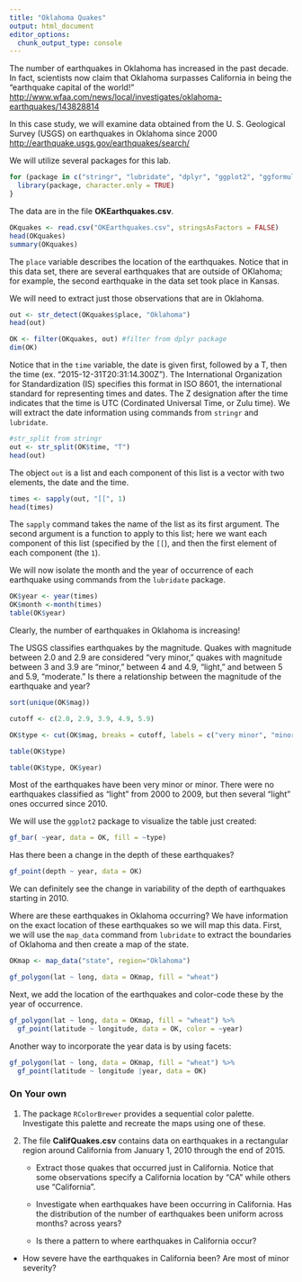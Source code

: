 ---
title: "Oklahoma Quakes"
output: html_document
editor_options: 
  chunk_output_type: console
---

The number of earthquakes in Oklahoma has increased in the past decade. In fact, scientists now claim that Oklahoma surpasses California in being the "earthquake capital of the world!"
[http://www.wfaa.com/news/local/investigates/oklahoma-earthquakes/143828814](http://www.wfaa.com/news/local/investigates/oklahoma-earthquakes/143828814)


In this case study, we will examine data obtained from the U. S. Geological Survey (USGS) on earthquakes in Oklahoma since 2000 [http://earthquake.usgs.gov/earthquakes/search/](http://earthquake.usgs.gov/earthquakes/search/)


We will utilize several packages for this lab.


```{r, message = FALSE}
for (package in c("stringr", "lubridate", "dplyr", "ggplot2", "ggformula")){
  library(package, character.only = TRUE)
}

```


The data are in the file **OKEarthquakes.csv**. 


```{r}
OKquakes <- read.csv("OKEarthquakes.csv", stringsAsFactors = FALSE)
head(OKquakes)
summary(OKquakes)
```


The `place` variable describes the location of the earthquakes. Notice that in this data set, there are several earthquakes that are outside of OKlahoma; for example, the second earthquake in the data set took place in Kansas.


We will need to extract just those observations that are in Oklahoma.


```{r}
out <- str_detect(OKquakes$place, "Oklahoma")
head(out)

OK <- filter(OKquakes, out) #filter from dplyr package
dim(OK)
```


Notice that in the `time` variable, the date is given first, followed by a T, then the time (ex. "2015-12-31T20:31:14.300Z"). The International Organization for Standardization (IS) specifies this format in ISO 8601, the international standard for representing times and dates. The Z designation after the time indicates that the time is UTC (Cordinated Universal Time, or Zulu time). We will extract the date information using commands from `stringr` and `lubridate`.


```{r}
#str_split from stringr
out <- str_split(OK$time, "T")
head(out) 
```
The object `out` is a list and each component of this list is a vector with two elements, the date and the time. 


```{r}
times <- sapply(out, "[[", 1)   
head(times)
```
The `sapply` command takes the name of the list as its first argument. The second argument is a function to apply to this list; here we want each component of this list (specified by the `[[`), and then the first element of each component (the `1`).


We will now isolate the month and the year of occurrence of each earthquake using commands from the `lubridate` package.


```{r}
OK$year <- year(times)
OK$month <-month(times)
table(OK$year)
```
Clearly, the number of earthquakes in Oklahoma is increasing!


The USGS classifies earthquakes by the magnitude. Quakes with magnitude between 2.0 and 2.9 are considered "very minor," quakes with magnitude between 3 and 3.9 are "minor," between 4 and 4.9, "light," and between 5 and 5.9, "moderate." Is there a relationship between the magnitude of the earthquake and year?


```{r}
sort(unique(OK$mag))

cutoff <- c(2.0, 2.9, 3.9, 4.9, 5.9)

OK$type <- cut(OK$mag, breaks = cutoff, labels = c("very minor", "minor", "light", "moderate" ))

table(OK$type)

table(OK$type, OK$year)
```
Most of the earthquakes have been very minor or minor. There were no earthquakes classified as "light" from 2000 to 2009, but then several "light" ones occurred since 2010.


We will use the `ggplot2` package to visualize the table just created:


```{r}
gf_bar( ~year, data = OK, fill = ~type)
```


Has there been a change in the depth of these earthquakes?


```{r}
gf_point(depth ~ year, data = OK)
```

We can definitely see the change in variability of the depth of earthquakes starting in 2010.


Where are these earthquakes in Oklahoma occurring? We have information on the exact location of these earthquakes so we will map this data.  First, we will use the `map_data` command from `lubridate` to extract the boundaries of Oklahoma and then create a map of the state.


```{r, message = FALSE}
OKmap <- map_data("state", region="Oklahoma")

gf_polygon(lat ~ long, data = OKmap, fill = "wheat")
```

Next, we add the location of the earthquakes and color-code these by the year of occurrence.


```{r}
gf_polygon(lat ~ long, data = OKmap, fill = "wheat") %>% 
  gf_point(latitude ~ longitude, data = OK, color = ~year)

```

Another way to incorporate the year data is by using facets:


```{r}
gf_polygon(lat ~ long, data = OKmap, fill = "wheat") %>% 
  gf_point(latitude ~ longitude |year, data = OK)
```

### On Your own

1. The package `RColorBrewer` provides a sequential color palette. Investigate this palette and recreate the maps using one of these.


2. The file **CalifQuakes.csv** contains data on earthquakes in a rectangular region around California from January 1, 2010 through the end of 2015. 


   +  Extract those quakes that occurred just in California. Notice that some observations specify a California location by "CA" while others use "California".

   + Investigate when earthquakes have been occurring in California. Has the distribution of the number of earthquakes been uniform across months? across years?

   + Is there a pattern to where earthquakes in California occur?

 + How severe have the earthquakes in California been? Are most of minor severity?

